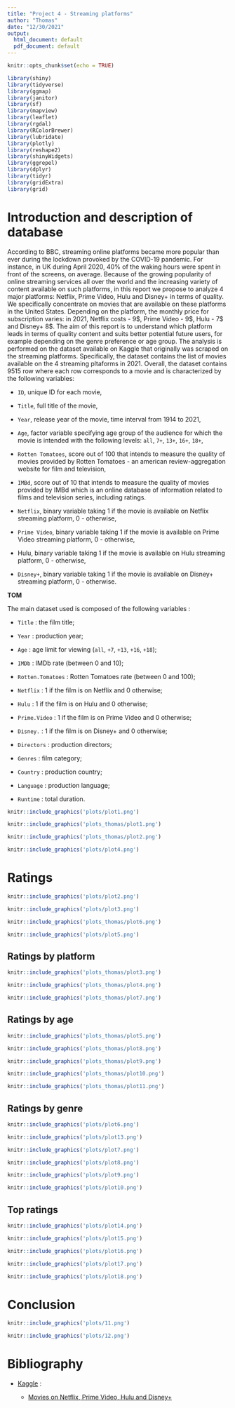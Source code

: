 ```yaml
---
title: "Project 4 - Streaming platforms"
author: "Thomas"
date: "12/30/2021"
output:
  html_document: default
  pdf_document: default
---
```


```r
knitr::opts_chunk$set(echo = TRUE)
```

```r
library(shiny)
library(tidyverse)
library(ggmap)
library(janitor)
library(sf)
library(mapview)
library(leaflet)
library(rgdal)
library(RColorBrewer)
library(lubridate)
library(plotly)
library(reshape2)
library(shinyWidgets)
library(ggrepel)
library(dplyr)
library(tidyr)
library(gridExtra)
library(grid)
```

# Introduction and description of database

According to BBC, streaming online platforms became more popular than ever during the lockdown provoked by the COVID-19 pandemic. For instance, in UK during April 2020, 40% of the waking hours were spent in front of the screens, on average. Because of the growing popularity of online streaming services all over the world and the increasing variety of content available on such platforms, in this report we propose to analyze 4 major platforms: Netflix, Prime Video, Hulu and Disney+ in terms of quality. We specifically concentrate on movies that are available on these platforms in the United States. Depending on the platform, the monthly price for subscription varies: in 2021, Netflix costs - 9\$, Prime Video - 9\$, Hulu - 7\$ and Disney+ 8\$. The aim of this report is to understand which platform leads in terms of quality content and suits better potential future users, for example depending on the genre preference or age group. 
The analysis is performed on the dataset available on Kaggle that originally was scraped on the streaming platforms. Specifically, the dataset contains the list of movies available on the 4 streaming pltaforms in 2021. Overall, the dataset contains 9515 row where each row corresponds to a movie and is characterized by the following variables: 

- `ID`, unique ID for each movie,

- `Title`, full title of the movie, 

- `Year`, release year of the movie, time interval from 1914 to 2021,

- `Age`, factor variable specifying age group of the audience for which the movie is intended with the following levels: `all`, `7+`, `13+`, `16+`, `18+`,

- `Rotten Tomatoes`, score out of 100 that intends to measure the quality of movies provided by Rotten Tomatoes - an american review-aggregation website for film and television,

- `IMBd`, score out of 10 that intends to measure the quality of movies provided by IMBd which is an online database of information related to films and television series, including ratings.

- `Netflix`, binary variable taking 1 if the movie is available on Netflix streaming platform, 0 - otherwise,

- `Prime Video`, binary variable taking 1 if the movie is available on Prime Video streaming platform, 0 - otherwise,

- Hulu, binary variable taking 1 if the movie is available on Hulu streaming platform, 0 - otherwise,

- `Disney+`, binary variable taking 1 if the movie is available on Disney+ streaming platform, 0 - otherwise.

**TOM**

The main dataset used is composed of the following variables :

- `Title` : the film title;

- `Year` : production year;

- `Age` : age limit for viewing (`all`, `+7`, `+13`, `+16`, `+18`);

- `IMDb` : IMDb rate (between 0 and 10);

- `Rotten.Tomatoes` : Rotten Tomatoes rate (between 0 and 100);

- `Netflix` : 1 if the film is on Netflix and 0 otherwise;

- `Hulu` : 1 if the film is on Hulu and 0 otherwise;

- `Prime.Video` : 1 if the film is on Prime Video and 0 otherwise;

- `Disney.` : 1 if the film is on Disney+ and 0 otherwise;

- `Directors` : production directors;

- `Genres` : film category;

- `Country` : production country;

- `Language` : production language;

- `Runtime` : total duration.

```r
knitr::include_graphics('plots/plot1.png')
```

```r
knitr::include_graphics('plots_thomas/plot1.png')
```

```r
knitr::include_graphics('plots_thomas/plot2.png')
```

```r
knitr::include_graphics('plots/plot4.png')
```

# Ratings

```r
knitr::include_graphics('plots/plot2.png')
```

```r
knitr::include_graphics('plots/plot3.png')
```

```r
knitr::include_graphics('plots_thomas/plot6.png')
```

```r
knitr::include_graphics('plots/plot5.png')
```

## Ratings by platform

```r
knitr::include_graphics('plots_thomas/plot3.png')
```

```r
knitr::include_graphics('plots_thomas/plot4.png')
```

```r
knitr::include_graphics('plots_thomas/plot7.png')
```

## Ratings by age

```r
knitr::include_graphics('plots_thomas/plot5.png')
```

```r
knitr::include_graphics('plots_thomas/plot8.png')
```

```r
knitr::include_graphics('plots_thomas/plot9.png')
```

```r
knitr::include_graphics('plots_thomas/plot10.png')
```

```r
knitr::include_graphics('plots_thomas/plot11.png')
```

## Ratings by genre

```r
knitr::include_graphics('plots/plot6.png')
```

```r
knitr::include_graphics('plots/plot13.png')
```

```r
knitr::include_graphics('plots/plot7.png')
```

```r
knitr::include_graphics('plots/plot8.png')
```

```r
knitr::include_graphics('plots/plot9.png')
```

```r
knitr::include_graphics('plots/plot10.png')
```

## Top ratings

```r
knitr::include_graphics('plots/plot14.png')
```

```r
knitr::include_graphics('plots/plot15.png')
```

```r
knitr::include_graphics('plots/plot16.png')
```

```r
knitr::include_graphics('plots/plot17.png')
```

```r
knitr::include_graphics('plots/plot18.png')
```


# Conclusion

```r
knitr::include_graphics('plots/11.png')
```

```r
knitr::include_graphics('plots/12.png')
```

# Bibliography

- <a href="https://www.kaggle.com">Kaggle</a> :

  - <a href="https://www.kaggle.com/ruchi798/movies-on-netflix-prime-video-hulu-and-disney">Movies on Netflix, Prime Video, Hulu and Disney+</a>
